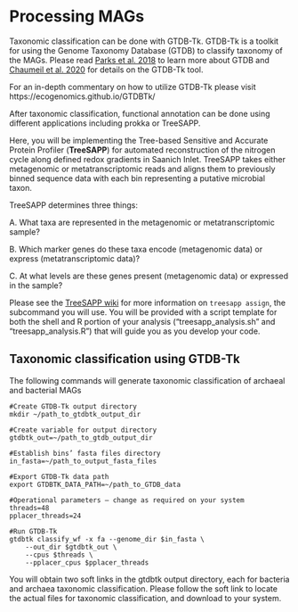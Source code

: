 # Processing MAGs 

Taxonomic classification can be done with GTDB-Tk. GTDB-Tk is a toolkit for using the Genome Taxonomy Database (GTDB) to classify taxonomy of the MAGs. Please read [Parks et al. 2018](https://www.nature.com/articles/nbt.4229) to learn more about GTDB and [Chaumeil et al. 2020](https://academic.oup.com/bioinformatics/article/36/6/1925/5626182) for details on the GTDB-Tk tool.

For an in-depth commentary on how to utilize GTDB-Tk please visit https://ecogenomics.github.io/GTDBTk/

After taxonomic classification, functional annotation can be done using different applications including prokka or TreeSAPP.

Here, you will be implementing the Tree-based Sensitive and Accurate Protein Profiler (**TreeSAPP**) for automated reconstruction of the nitrogen cycle along defined redox gradients in Saanich Inlet. TreeSAPP takes either metagenomic or metatranscriptomic reads and aligns them to previously binned sequence data with each bin representing a putative microbial taxon.
 
TreeSAPP determines three things:

A. What taxa are represented in the metagenomic or metatranscriptomic sample?

B. Which marker genes do these taxa encode (metagenomic data) or express (metatranscriptomic data)?

C. At what levels are these genes present (metagenomic data) or expressed in the sample?

Please see the [TreeSAPP wiki](https://github.com/hallamlab/TreeSAPP/wiki/Classifying-sequences-with-treesapp-assign) for more information on `treesapp assign`, the subcommand you will use. You will be provided with a script template for both the shell and R portion of your analysis ("treesapp_analysis.sh" and "treesapp_analysis.R") that will guide you as you develop your code.

## Taxonomic classification using GTDB-Tk

The following commands will generate  taxonomic classification of archaeal and bacterial MAGs

```
#Create GTDB-Tk output directory
mkdir ~/path_to_gtdbtk_output_dir

#Create variable for output directory
gtdbtk_out=~/path_to_gtdb_output_dir

#Establish bins’ fasta files directory 
in_fasta=~/path_to_output_fasta_files

#Export GTDB-Tk data path
export GTDBTK_DATA_PATH=~/path_to_GTDB_data

#Operational parameters – change as required on your system
threads=48
pplacer_threads=24

#Run GTDB-Tk
gtdbtk classify_wf -x fa --genome_dir $in_fasta \
	--out_dir $gtdbtk_out \
	--cpus $threads \
	--pplacer_cpus $pplacer_threads
```

You will obtain two soft links in the gtdbtk output directory, each for bacteria and archaea taxonomic classification. Please follow the soft link to locate the actual files for taxonomic classification, and download to your system.
